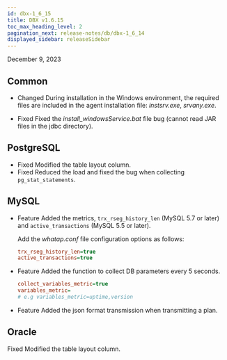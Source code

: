 ```yaml
---
id: dbx-1_6_15
title: DBX v1.6.15
toc_max_heading_level: 2
pagination_next: release-notes/db/dbx-1_6_14
displayed_sidebar: releaseSidebar
---
```


December 9, 2023

## Common

- <Status>Changed</Status> During installation in the Windows environment, the required files are included in the agent installation file: <em>instsrv.exe</em>, <em>srvany.exe</em>.

- <Status>Fixed</Status> Fixed the <em>install_windowsService.bat</em> file bug (cannot read JAR files in the jdbc directory).

## PostgreSQL

- <Status>Fixed</Status> Modified the table layout column.
- <Status>Fixed</Status> Reduced the load and fixed the bug when collecting <code>pg_stat_statements</code>.

## MySQL

- <Status>Feature</Status> Added the metrics, <code>trx_rseg_history_len</code> (MySQL 5.7 or later) and <code>active_transactions</code> (MySQL 5.5 or later).

  Add the _whatap.conf_ file configuration options as follows:

  ```ini title="whatap.conf"
  trx_rseg_history_len=true
  active_transactions=true
  ```

- <Status>Feature</Status> Added the function to collect DB parameters every 5 seconds.

  ```ini title="whatap.conf"
  collect_variables_metric=true
  variables_metric=
  # e.g variables_metric=uptime,version
  ```

- <Status>Feature</Status> Added the json format transmission when transmitting a plan.

## Oracle

<Status>Fixed</Status> Modified the table layout column.
